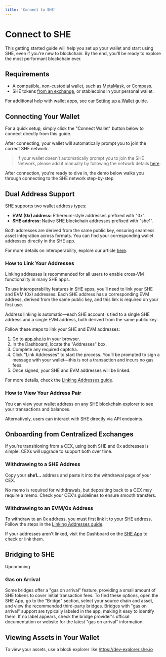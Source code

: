 ```yaml
---
title: 'Connect to SHE'
---
```



# Connect to SHE

This getting started guide will help you set up your wallet and start using SHE,
even if you're new to blockchain. By the end, you'll be ready to explore the
most performant blockchain ever.

## Requirements

- A compatible, non-custodial wallet, such as [MetaMask](https://metamask.io/),
  or [Compass](https://compasswallet.io/).
- SHE tokens [from an exchange](learn/getting-tokens), or stablecoins in your
  personal wallet.

For additional help with wallet apps, see our
[Setting up a Wallet](learn/wallet-setup) guide.

## Connecting Your Wallet

For a quick setup, simply click the "Connect Wallet" button below to connect
directly from this guide.

<EvmWalletConnect />

After connecting, your wallet will automatically prompt you to join the correct
SHE network.

> If your wallet doesn’t automatically prompt you to join the SHE Network,
> please add it manually by following the network details
> [here](/user-guides/wallet-setup).

After connection, you're ready to dive in, the demo below walks you through connecting to the SHE
network step-by-step.

## Dual Address Support

SHE supports two wallet address types:

- **EVM (0x) address:** Ethereum-style addresses prefixed with "0x".
- **SHE address:** Native SHE blockchain addresses prefixed with "she1".

Both addresses are derived from the same public key, ensuring seamless asset
integration across formats. You can find your corresponding wallet addresses
directly in the SHE app.

For more details on interoperability, explore our article
[here](https://blog.she.io/she-v2-interoperability/).

### How to Link Your Addresses

<Callout emoji="💡">Linking addresses is recommended for all users to enable cross-VM functionality in many SHE apps.</Callout>

To use interoperability features in SHE apps, you’ll need to link your SHE and
EVM (0x) addresses. Each SHE address has a corresponding EVM address, derived
from the same public key, and this link is required on your first use.

<Callout type="warning">Address linking is automatic—each SHE account is tied to a single SHE address and a single EVM address, both derived from the same public key.</Callout>

Follow these steps to link your SHE and EVM addresses:

1. Go to [app.she.io](https://app.she.io) in your browser.
2. In the Dashboard, locate the "Addresses" box.
3. Complete any required captcha.
4. Click "Link Addresses" to start the process. You’ll be prompted to sign a
   message with your wallet—this is not a transaction and incurs no gas fees.
5. Once signed, your SHE and EVM addresses will be linked.

For more details, check the [Linking Addresses guide](learn/linking-addresses).

### How to View Your Address Pair

You can view your wallet address on any SHE blockchain explorer to see your
transactions and balances.

<SheTraceSearch />

Alternatively, users can interact with SHE directly via API endpoints.

## Onboarding from Centralized Exchanges

If you're transitioning from a CEX, using both SHE and 0x addresses is simple.
CEXs will upgrade to support both over time.

### Withdrawing to a SHE Address

Copy your **she1...** address and paste it into the withdrawal page of your CEX.

<Callout type="warning">No memo is required for withdrawals, but depositing back to a CEX may require a memo. Check your CEX's guidelines to ensure smooth transfers.</Callout>

### Withdrawing to an EVM/0x Address

To withdraw to an 0x address, you must first link it to your SHE address. Follow
the steps in the [Linking Addresses guide](user-guides/linking-addresses).

If your addresses aren't linked, visit the Dashboard on the
[SHE App](https://app.she.io) to check or link them.

## Bridging to SHE

Upcomming

### Gas on Arrival

Some bridges offer a "gas on arrival" feature, providing a small amount of SHE
tokens to cover initial transaction fees. To find these options, open the SHE
App, go to the "Bridge" section, select your source chain and asset, and view
the recommended third-party bridges. Bridges with "gas on arrival" support are
typically labeled in the app, making it easy to identify them. If no label
appears, check the bridge provider's official documentation or website for the
latest "gas on arrival" information.

## Viewing Assets in Your Wallet

To view your assets, use a block explorer like
https://dev-explorer.she.io
